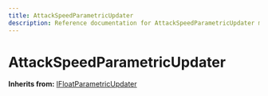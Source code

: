 ```yaml
---
title: AttackSpeedParametricUpdater
description: Reference documentation for AttackSpeedParametricUpdater meta class
---
```



# AttackSpeedParametricUpdater

**Inherits from:** [IFloatParametricUpdater](/classes/ifloatparametricupdater)

<ClassDetails file="/db/classes/AttackSpeedParametricUpdater.325de439973d.json" />
